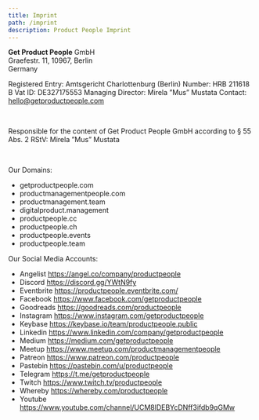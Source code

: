 ```yaml
---
title: Imprint
path: /imprint
description: Product People Imprint
---
```


<strong>Get Product People</strong> GmbH
<br />
Graefestr. 11, 10967, Berlin
<br />
Germany

Registered Entry: Amtsgericht Charlottenburg (Berlin)
Number: HRB 211618 B
Vat ID: DE327175553
Managing Director: Mirela ”Mus” Mustata
Contact: hello@getproductpeople.com

<br />

Responsible for the content of Get Product People GmbH according to § 55 Abs. 2 RStV: Mirela ”Mus” Mustata

<br />

Our Domains:
- getproductpeople.com
- productmanagementpeople.com
- productmanagement.team
- digitalproduct.management
- productpeople.cc
- productpeople.ch
- productpeople.events
- productpeople.team

Our Social Media Accounts:
- Angelist https://angel.co/company/productpeople
- Discord https://discord.gg/YWtN9fy
- Eventbrite https://productpeople.eventbrite.com/
- Facebook https://www.facebook.com/getproductpeople
- Goodreads https://goodreads.com/productpeople
- Instagram https://www.instagram.com/getproductpeople
- Keybase https://keybase.io/team/productpeople.public
- Linkedin https://www.linkedin.com/company/getproductpeople
- Medium https://medium.com/getproductpeople
- Meetup https://www.meetup.com/productmanagementpeople
- Patreon https://www.patreon.com/productpeople
- Pastebin https://pastebin.com/u/productpeople
- Telegram https://t.me/getproductpeople
- Twitch https://www.twitch.tv/productpeople
- Whereby https://whereby.com/productpeople
- Youtube https://www.youtube.com/channel/UCM8lDEBYcDNff3ifdb9qGMw

